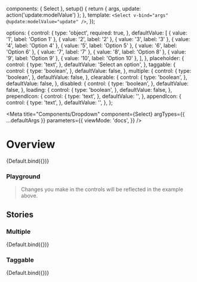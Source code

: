 

  components: { Select },
  setup() {
    return { args, update: action('update:modelValue') };
  },
  template: `
    <Select v-bind="args" @update:modelValue="update" />
  `,
});

  options: {
    control: {
      type: 'object',
      required: true,
    },
    defaultValue: [
      { value: '1', label: 'Option 1' },
      { value: '2', label: '2' },
      { value: '3', label: '3' },
      { value: '4', label: 'Option 4' },
      { value: '5', label: 'Option 5' },
      { value: '6', label: 'Option 6' },
      { value: '7', label: '7' },
      { value: '8', label: 'Option 8' },
      { value: '9', label: 'Option 9' },
      { value: '10', label: 'Option 10' },
    ],
  },
  placeholder: {
    control: {
      type: 'text',
    },
    defaultValue: 'Select an option',
  },
  taggable: {
    control: {
      type: 'boolean',
    },
    defaultValue: false,
  },
  multiple: {
    control: {
      type: 'boolean',
    },
    defaultValue: false,
  },
  clearable: {
    control: {
      type: 'boolean',
    },
    defaultValue: false,
  },
  disabled: {
    control: {
      type: 'boolean',
    },
    defaultValue: false,
  },
  loading: {
    control: {
      type: 'boolean',
    },
    defaultValue: false,
  },
  prependIcon: {
    control: {
      type: 'text',
    },
    defaultValue: '',
  },
  appendIcon: {
    control: {
      type: 'text',
    },
    defaultValue: '',
  },
};

<Meta
  title="Components/Dropdown"
  component={Select}
  argTypes={{ ...defaultArgs }}
  parameters={{
    viewMode: 'docs',
  }}
/>

# Overview

<Canvas withSource="open">
  <Story
    name="Overview"
    argTypes={{ ...Default.argTypes }}
    args={{
      appendIcon: 'expand_less',
    }}
  >
    {Default.bind({})}
  </Story>
</Canvas>

### Playground

> Changes you make in the controls will be reflected in the example above.

<ArgsTable
  story="Overview"
  exclude={/^(click|prepend-icon|append-icon|option-prepend|update.*|on.*)$/}
/>

## Stories

### Multiple

<Canvas withSource="open">
  <Story
    name="Multiple"
    argTypes={{ ...Default.argTypes }}
    args={{
      multiple: true,
      placeholder: 'Select multiple options',
      appendIcon: 'expand_less',
    }}
  >
    {Default.bind({})}
  </Story>
</Canvas>

### Taggable

<Canvas withSource="open">
  <Story
    name="Taggable"
    argTypes={{ ...Default.argTypes }}
    args={{
      taggable: true,
      placeholder: 'Search or create a tag',
      appendIcon: 'expand_less',
    }}
  >
    {Default.bind({})}
  </Story>
</Canvas>
